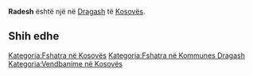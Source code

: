 {{Fshat në 
 | Emri                = Radesh
 | EmriAlt                = 
 | NAME_SHORT_FORM=      
 | NAME_GENERIC=      
 | NAME_SORT_NAME_RO=      RADESH
 | FULL_NAME_RO = Radesh
 | FULL_NAME_ND_RO=Radesh
 | SORT_NAME_RG=RADESH
 | FULL_NAME_RG=Radesh
 | FULL_NAME_ND_RG=Radesh
 | SRP_NAME_SHORT_FORM=      
 | SRP_NAME_GENERIC=      
 | SRP_NAME_SORT_NAME_RO=      
 | SRP_FULL_NAME_RO = 
 | SRP_FULL_NAME_ND_RO=
 | SRP_SORT_NAME_RG=
 | SRP_FULL_NAME_RG=
 | SRP_FULL_NAME_ND_RG=
 | Emri (Rasa dhanore) = 
 | Figura              = 
 | Shteti              = Kosovo
 | Komuna              = Dragash
 | Kodi postar         = 
 | Sipërfaqja          = 

 | Popullsia           = 

 | Regj. i popullsisë  = 
 | Dend. e popullsisë  = 
 | Faqja zyrtare       = 
 <!--- Koordinatat ----> 
 | Gjerësia            = 42.053333
 | Gjatësia            = 20.7
 | Lartësia            = 
}}
'''Radesh''' është një [[]] në [[Dragash]] të [[Kosovës]].

<!-- == Gjeografia == -->
<!-- == Historia == -->
<!-- == Demografia == -->
== Shih edhe ==
{{Komuna Dragash}}
{{Kosovo-Administrata-Cung}}

[[Kategoria:Fshatra në Kosovës]]
[[Kategoria:Fshatra në Kommunes Dragash]]
[[Kategoria:Vendbanime në Kosovës]]